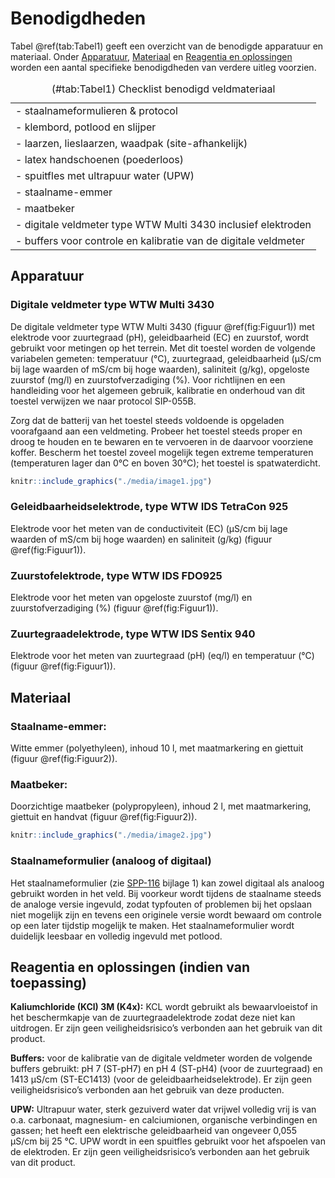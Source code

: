 # Benodigdheden

Tabel \@ref(tab:Tabel1) geeft een overzicht van de benodigde apparatuur en materiaal.
Onder [Apparatuur], [Materiaal] en [Reagentia en oplossingen](#reagentia) worden een aantal specifieke benodigdheden van verdere uitleg voorzien.

|                                                                  |
|:-----------------------------------------------------------------|
| \- staalnameformulieren & protocol                               |
| \- klembord, potlood en slijper                                  |
| \- laarzen, lieslaarzen, waadpak (site-afhankelijk)              |
| \- latex handschoenen (poederloos)                               |
| \- spuitfles met ultrapuur water (UPW)                           |
| \- staalname-emmer                                               |
| \- maatbeker                                                     |
| \- digitale veldmeter type WTW Multi 3430 inclusief elektroden   |
| \- buffers voor controle en kalibratie van de digitale veldmeter |

: (#tab:Tabel1) Checklist benodigd veldmateriaal

## Apparatuur

### Digitale veldmeter type WTW Multi 3430

De digitale veldmeter type WTW Multi 3430 (figuur \@ref(fig:Figuur1)) met elektrode voor zuurtegraad (pH), geleidbaarheid (EC) en zuurstof, wordt gebruikt voor metingen op het terrein.
Met dit toestel worden de volgende variabelen gemeten: temperatuur (°C), zuurtegraad, geleidbaarheid (µS/cm bij lage waarden of mS/cm bij hoge waarden), saliniteit (g/kg), opgeloste zuurstof (mg/l) en zuurstofverzadiging (%).
Voor richtlijnen en een handleiding voor het algemeen gebruik, kalibratie en onderhoud van dit toestel verwijzen we naar protocol SIP-055B.

Zorg dat de batterij van het toestel steeds voldoende is opgeladen voorafgaand aan een veldmeting.
Probeer het toestel steeds proper en droog te houden en te bewaren en te vervoeren in de daarvoor voorziene koffer.
Bescherm het toestel zoveel mogelijk tegen extreme temperaturen (temperaturen lager dan 0°C en boven 30°C); het toestel is spatwaterdicht.

```r
knitr::include_graphics("./media/image1.jpg")
```

### Geleidbaarheidselektrode, type WTW IDS TetraCon 925

Elektrode voor het meten van de conductiviteit (EC) (µS/cm bij lage waarden of mS/cm bij hoge waarden) en saliniteit (g/kg) (figuur \@ref(fig:Figuur1)).

### Zuurstofelektrode, type WTW IDS FDO925

Elektrode voor het meten van opgeloste zuurstof (mg/l) en zuurstofverzadiging (%) (figuur \@ref(fig:Figuur1)).

### Zuurtegraadelektrode, type WTW IDS Sentix 940

Elektrode voor het meten van zuurtegraad (pH) (eq/l) en temperatuur (°C) (figuur \@ref(fig:Figuur1)).

## Materiaal

### Staalname-emmer:

Witte emmer (polyethyleen), inhoud 10 l, met maatmarkering en giettuit (figuur \@ref(fig:Figuur2)).

### Maatbeker:

Doorzichtige maatbeker (polypropyleen), inhoud 2 l, met maatmarkering, giettuit en handvat (figuur \@ref(fig:Figuur2)).

```r
knitr::include_graphics("./media/image2.jpg")
```

### Staalnameformulier (analoog of digitaal)

Het staalnameformulier (zie [SPP-116](https://drive.google.com/file/d/1OH-WAQrHLDaW5CV8w2sUaVBPVGaEPqe5/view) bijlage 1) kan zowel digitaal als analoog gebruikt worden in het veld.
Bij voorkeur wordt tijdens de staalname steeds de analoge versie ingevuld, zodat typfouten of problemen bij het opslaan niet mogelijk zijn en tevens een originele versie wordt bewaard om controle op een later tijdstip mogelijk te maken.
Het staalnameformulier wordt duidelijk leesbaar en volledig ingevuld met potlood.

## Reagentia en oplossingen (indien van toepassing) {#reagentia}

**Kaliumchloride (KCl) 3M (K4x):** KCL wordt gebruikt als bewaarvloeistof in het beschermkapje van de zuurtegraadelektrode zodat deze niet kan uitdrogen.
Er zijn geen veiligheidsrisico's verbonden aan het gebruik van dit product.

**Buffers:** voor de kalibratie van de digitale veldmeter worden de volgende buffers gebruikt: pH 7 (ST-pH7) en pH 4 (ST-pH4) (voor de zuurtegraad) en 1413 μS/cm (ST-EC1413) (voor de geleidbaarheidselektrode).
Er zijn geen veiligheidsrisico's verbonden aan het gebruik van deze producten.

**UPW:** Ultrapuur water, sterk gezuiverd water dat vrijwel volledig vrij is van o.a.
carbonaat, magnesium- en calciumionen, organische verbindingen en gassen; het heeft een elektrische geleidbaarheid van ongeveer 0,055 µS/cm bij 25 °C.
UPW wordt in een spuitfles gebruikt voor het afspoelen van de elektroden.
Er zijn geen veiligheidsrisico's verbonden aan het gebruik van dit product.
